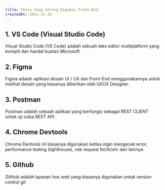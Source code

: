 ```yaml
---
title: Tools Yang Sering Dipakai Front-End
createdAt: 2021-12-19
---
```


## 1. VS Code (Visual Studio Code)

Visual Studio Code (VS Code) adalah sebuah teks editor multiplatform yang komplit dan handal buatan Microsoft.

## 2. Figma

Figma adalah aplikasi desain UI / UX dan Front-End menggunakannya untuk melihat desain yang biasanya diberikan oleh UI/UX Designer.

## 3. Postman

Postman adalah sebuah aplikasi yang berfungsi sebagai REST CLIENT untuk uji coba REST API.

## 4. Chrome Devtools

Chrome Devtools ini biasanya digunakan ketika ingin mengecek error, performance testing (lighthouse), cek request fecth/xhr dan lainnya.

## 5. Github

GitHub adalah layanan hos web yang biasanya digunakan untuk version control git
